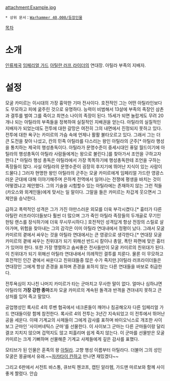 {{{+1 '''Mogul Kamir'''}}}

attachment:Example.jpg

 * 상위 문서：[[Warhammer 40,000/등장인물]]

[[목차]]
= 소개 =
[[인류제국]] [[임페리얼 가드]] [[아틸란 러프 라이더]]의 연대장. 아틸라 부족의 지배자. 

= 설정 =
모굴 카미르는 이시대의 가장 흉악한 기마 전사이다. 호전적인 그는 어떤 아틸라인보다도 무모하고 피에 굶주린 것으로 유명하다. 능력이 비범해서 13살에 부족의 족장인 삼촌과 결투를 벌여 그를 죽이고 최연소 나이의 족장이 된다. 15세가 되면 놀랍게도 무려 20개나 되는 아틸라의 부족들을 정복하여 실질적인 지배권을 얻는다. 아틸라의 실질적인 지배자가 되었는데도 전투에 대한 갈망은 여전히 그의 내면에서 진정되지 못하고 있다. 전투에 대한 욕구는 카미르의 가슴 속에 언제나 활활 불타오르고 있다. 그래서 그는 더 큰 도전을 찾아 나섰고, 칸의 민족 아틸라를 다스리는 왕인 아틸라의 군주[* 아틸라 행성을 통치하는 제국의 행성총독이다. 아틸라가 문명수준이 중세시대인 퓨덜 월드이기에 아틸라의 행성총독이 아틸라 사람들에게는 왕으로 불린다.]를 찾아가서 조언을 구하고자 한다.[* 아틸라 행성 총독은 아틸라에서 가장 똑똑하기에 행성총독한테 조언을 구하는 족장들이 많다. 사실 아틸라의 문명수준이 굉장히 후지기에 뛰어난 지식이 있는 사람이 드물다.] 그러자 현명한 왕인 아틸라의 군주는 모굴 카미르에게 임페리얼 가드란 영광스러운 군대에 대해 이야기해주며 은하계 전역에서 일어나는 전쟁에 평생을 바치는 것이 어떻겠냐고 제안했다. 그의 기술을 시험할수 있는 아틸라에는 존재하지 않는 그런 적들(카오스와 외계인들)에게 맞서는 일 말이다. 그말을 들은 카미르는 차갑게 웃으면서 그 제안을 승낙한다.

급하고 폭력적인 성격은 그가 가진 야만스러운 외모를 더욱 부각시켰다.[* 흉터가 다른 아틸란 러프라이더들보다 훨씬 더 많으며 그가 죽인 아틸라 족장들의 두개골로 무기인 헌팅 랜스를 장식하기에 더욱 무시무시하다.] 호전적인 성격답게 항상 전장의 스릴로 살아가며, 위험을 찾아내는 그의 감각은 이미 아틸라 연대내에서 정평이 났다. 그래서 모굴 카미르의 곁에서 싸우는 것을 아틸라 연대에서는 큰 영광으로 생각한다.[* 연대장 모굴 카미르의 곁에 싸우는 친위대가 되기 위해선 반드시 칼이나 총알, 폭탄 파편에 맞은 흉터가 있어야 한다. 또한 가장 맹렬하고 솜씨좋은 전사들만이 모굴 카미르의 친위대가 된다. 이 친위대가 되기 위해선 아틸라 연대내에서 의례적인 결투를 치룬다. 물론 이 무모하고 호전적인 인간 곁에서 싸운다고 친위대들중 많은 수가 죽지만.]아틸라 러프라이더들은 연대장인 그에게 항상 존경을 표하며 존경을 표하지 않는 다른 연대들을 바보로 취급한다.

전투욕심이 지나친 나머지 카미르가 타는 군마치고 무사한 말이 없다. 얼마나 심하냐면 아틸라의 '''가장 강한 종마'''조차 모굴 카미르의 계속된 돌격과 반격을 견뎌내지 못하고 큰 상처를 입어 죽고 말았다.

공업행성인 록사르 4의 루벤 협곡에서 네크론들이 깨어나 침공해오자 다른 임페리얼 가드 연대들이랑 함께 참전한다. 록사르 4의 전투는 3년간 지속되었고 이 전투에서 뛰어난 공을 세운다. 이때 기계교의 사제들이 그에게 감사를 표하며 바이오닉스로 개조한 사이보그 군마인 '사이버네틱스 군마'를 선물한다. 이 사이보그 군마는 다른 군마들이랑 달리 결코 지치지 않으며 겁먹지도 않고 피흘리며 쉽게 죽지 않는다. 이 군마를 선물받은 모굴 카미르는 크게 기뻐하며 선물해준 기계교 사제들에게 깊은 감사를 표했다.       
 
모티브가 된 인물은 훈족의 왕 [[아틸라]]. 고향 행성 이름부터 아틸라다. 더불어 그의 성인 모굴은 몽골에서 유래.~~[[자카타이 칸]]하고 만나면 재밌겠다~~

그리고 6판에서 서전트 바스통, 큐브릭 첸코프, 캡틴 알라헴, 가드맨 마르보와 함께 사이좋게 짤렸다. 안습
